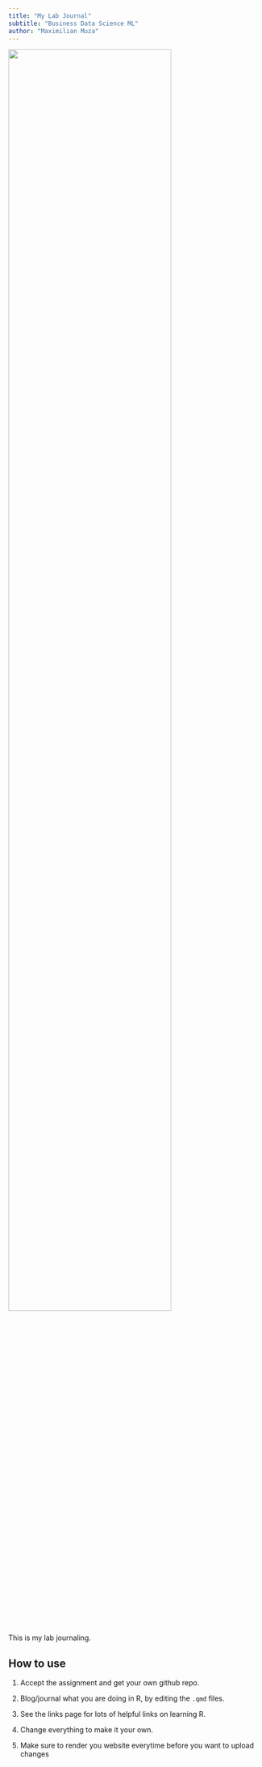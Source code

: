 ```yaml
---
title: "My Lab Journal"
subtitle: "Business Data Science ML"
author: "Maximilian Muza"
---
```


![](assets/logo/logo.png){width=80% fig-align="center"}

This is my lab journaling. 

## How to use

1. Accept the assignment and get your own github repo.

2. Blog/journal what you are doing in R, by editing the `.qmd` files. 

3. See the links page for lots of helpful links on learning R.

4. Change everything to make it your own.

5. Make sure to render you website everytime before you want to upload changes
